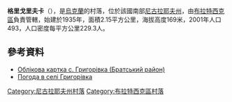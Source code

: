 {{coord|48|4|7|N|31|25|22|E|scale:100000|display=title}}

'''格里戈里夫卡'''（{{lang-uk|Григорівка}}），是[[烏克蘭|烏克蘭]]的村落，位於該國南部[[尼古拉耶夫州|尼古拉耶夫州]]，由[[布拉特西克區|布拉特西克區]]負責管轄，始建於1935年，面積2.15平方公里，海拔高度169米，2001年人口493，人口密度每平方公里229.3人。

==參考資料==
* [http://gska2.rada.gov.ua/pls/z7502/A005?rdat1=20.01.2011&rf7571=21964 Облікова картка с. Григорівка (Братський район)]{{dead link|date=2018年3月 |bot=InternetArchiveBot |fix-attempted=yes }}
* [http://weather.in.ua/ua/nikolaevskaja/5918 Погода в селі Григорівка] {{Wayback|url=http://weather.in.ua/ua/nikolaevskaja/5918 |date=20160606122301 }}

[[Category:尼古拉耶夫州村落|Category:尼古拉耶夫州村落]]
[[Category:布拉特西克區村落|Category:布拉特西克區村落]]


{{Mykolaiv-geo-stub}}